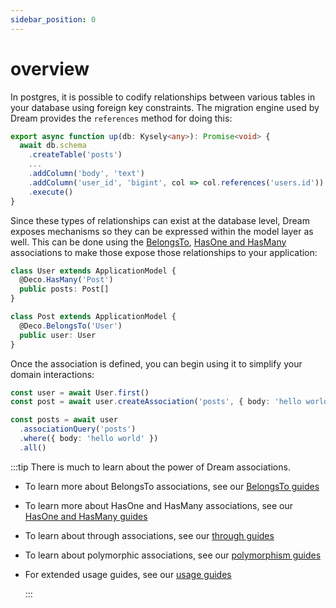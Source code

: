 ```yaml
---
sidebar_position: 0
---
```


# overview

In postgres, it is possible to codify relationships between various tables in your database using foreign key constraints. The migration engine used by Dream provides the `references` method for doing this:

```ts
export async function up(db: Kysely<any>): Promise<void> {
  await db.schema
    .createTable('posts')
    ...
    .addColumn('body', 'text')
    .addColumn('user_id', 'bigint', col => col.references('users.id'))
    .execute()
}
```

Since these types of relationships can exist at the database level, Dream exposes mechanisms so they can be expressed within the model layer as well. This can be done using the [BelongsTo](/docs/models/associations/belongs-to), [HasOne and HasMany](/docs/models/associations/has-one-and-has-many) associations to make those expose those relationships to your application:

```ts
class User extends ApplicationModel {
  @Deco.HasMany('Post')
  public posts: Post[]
}

class Post extends ApplicationModel {
  @Deco.BelongsTo('User')
  public user: User
}
```

Once the association is defined, you can begin using it to simplify your domain interactions:

```ts
const user = await User.first()
const post = await user.createAssociation('posts', { body: 'hello world' })

const posts = await user
  .associationQuery('posts')
  .where({ body: 'hello world' })
  .all()
```

:::tip
There is much to learn about the power of Dream associations.

- To learn more about BelongsTo associations, see our [BelongsTo guides](/docs/models/associations/belongs-to)
- To learn more about HasOne and HasMany associations, see our [HasOne and HasMany guides](/docs/models/associations/has-one-and-has-many)
- To learn about through associations, see our [through guides](/docs/models/associations/through)
- To learn about polymorphic associations, see our [polymorphism guides](/docs/models/associations/polymorphism)
- For extended usage guides, see our [usage guides](/docs/models/associations/usage)

  :::
